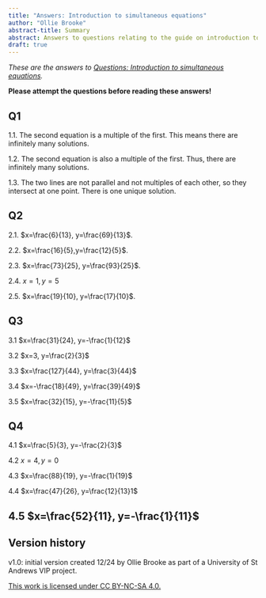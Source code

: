 ```yaml
---
title: "Answers: Introduction to simultaneous equations"
author: "Ollie Brooke"
abstract-title: Summary
abstract: Answers to questions relating to the guide on introduction to simultaneous equations.
draft: true
---
```


*These are the answers to [Questions: Introduction to simultaneous equations](../questions/qs-introtosimeqs.qmd).* 

**Please attempt the questions before reading these answers!**

<!-- ## Q1 {.unnumbered} -->

<!-- Find how many solutions exist for the following sets of simultaneous equations. -->

<!-- 1.1. The second equation is a multiple of the first. This means there are infinitely many solutions. -->

<!-- 1.2. The second equation is also a multiple of the first. Thus, there are infinitely many solutions. -->

<!-- 1.3. The two lines are not parallel and not multiples of each other, so they intersect at one point. There is one unique solution. -->


## Q1 {-}

1.1. The second equation is a multiple of the first. This means there are infinitely many solutions.

1.2. The second equation is also a multiple of the first. Thus, there are infinitely many solutions.

1.3. The two lines are not parallel and not multiples of each other, so they intersect at one point. There is one unique solution.


## Q2 {-}

2.1. $x=\frac{6}{13}, y=\frac{69}{13}$. 

2.2. $x=\frac{16}{5},y=\frac{12}{5}$.

2.3. $x=\frac{73}{25}, y=\frac{93}{25}$.

2.4. $x=1, y=5$

2.5. $x=\frac{19}{10}, y=\frac{17}{10}$. 

## Q3 {-}

3.1 $x=\frac{31}{24}, y=-\frac{1}{12}$

3.2 $x=3, y=\frac{2}{3}$

3.3 $x=\frac{127}{44}, y=\frac{3}{44}$

3.4 $x=-\frac{18}{49}, y=\frac{39}{49}$

3.5 $x=\frac{32}{15}, y=-\frac{11}{5}$

## Q4 {-}

4.1 $x=\frac{5}{3}, y=-\frac{2}{3}$

4.2 $x=4, y=0$

4.3 $x=\frac{88}{19}, y=-\frac{1}{19}$

4.4 $x=\frac{47}{26}, y=\frac{12}{13}1$

4.5 $x=\frac{52}{11}, y=-\frac{1}{11}$
---

## Version history {-}

v1.0: initial version created 12/24 by Ollie Brooke as part of a University of St Andrews VIP project.

[This work is licensed under CC BY-NC-SA 4.0.](https://creativecommons.org/licenses/by-nc-sa/4.0/?ref=chooser-v1)

